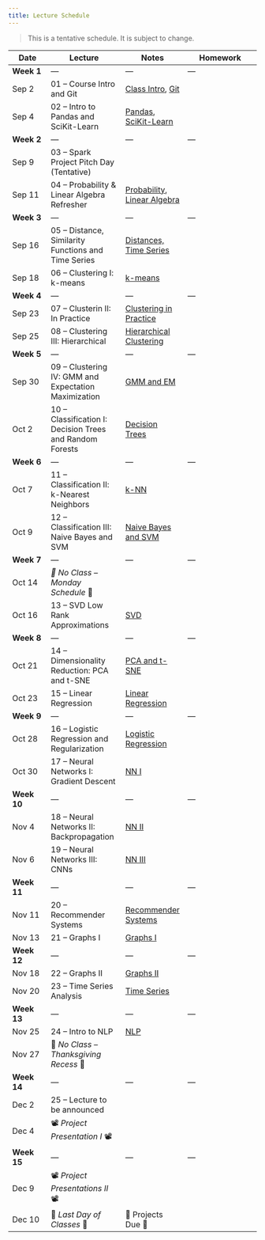 ```yaml
---
title: Lecture Schedule
---
```


> This is a tentative schedule. It is subject to change.

| Date | Lecture | Notes | Homework |
| ---- | ------- | --- | -------- |
| **Week 1**  | --- | --- | --- |
| Sep 2 | 01 -- Course Intro and Git | [Class Intro](./00-Class-Introduction.qmd), [Git](./02A-Git.qmd)  | |
| Sep 4 | 02 -- Intro to Pandas and SciKit-Learn | [Pandas](./02B-Pandas.qmd), [SciKit-Learn](./02C-Sklearn.qmd) |  |
| **Week 2**  | --- | --- | --- |
| Sep 9 | 03 -- Spark Project Pitch Day (Tentative) |   | |
| Sep 11 | 04 -- Probability & Linear Algebra Refresher | [Probability](./03-Probability-and-Statistics-Refresher.qmd), [Linear Algebra](./04-Linear-Algebra-Refresher.qmd) |  |
| **Week 3**  | --- | --- | --- |
| Sep 16 | 05 -- Distance, Similarity Functions and Time Series  | [Distances, Time Series](./05-Distances-Timeseries.qmd)   | |
| Sep 18 | 06 -- Clustering I: k-means | [k-means](./06-Clustering-I-kmeans.qmd) | |
| **Week 4**  | --- | --- | --- |
| Sep 23 | 07 -- Clusterin II: In Practice |  [Clustering in Practice](./07-Clustering-II-In-Practice.qmd)  |  |
| Sep 25 | 08 -- Clustering III: Hierarchical |  [Hierarchical Clustering](./08-clustering-III-hierarchical.qmd)  |  |
| **Week 5**  | --- | --- | --- |
| Sep 30 | 09 -- Clustering IV: GMM and Expectation Maximization | [GMM and EM](./09-Clustering-IV-GMM-EM.qmd)  | |
| Oct 2| 10 -- Classification I: Decision Trees and Random Forests | [Decision Trees](./14-Classification-I-Decision-Trees.qmd) |  |
| **Week 6**  | --- | --- | --- |
| Oct 7 | 11 -- Classification II: k-Nearest Neighbors | [k-NN](./15-Classification-II-kNN.qmd)  | |
| Oct 9| 12 -- Classification III: Naive Bayes and SVM | [Naive Bayes and SVM](./16-Classification-III-NB-SVM.qmd) |  |
| **Week 7**  | --- | --- | --- |
| Oct 14 | _🍂 No Class -- Monday Schedule_ 🍂 |   |  |
| Oct 16| 13 -- SVD Low Rank Approximations | [SVD](./10-Low-Rank-and-SVD.qmd) | |
| **Week 8**  | --- | --- | --- |
| Oct 21 | 14 -- Dimensionality Reduction: PCA and t-SNE | [PCA and t-SNE](./11-Dimensionality-Reduction-SVD-II.qmd)  | |
| Oct 23 | 15 -- Linear Regression | [Linear Regression](./17-Regression-I-Linear.qmd) |  |
| **Week 9**  | --- | --- | --- |
| Oct 28 | 16 -- Logistic Regression and Regularization | [Logistic Regression](./18-Regression-II-Logistic.qmd)   | |
| Oct 30 | 17 -- Neural Networks I: Gradient Descent | [NN I](./23-NN-I-Gradient-Descent.qmd) | |
| **Week 10**  | --- | --- | --- |
| Nov 4 | 18 -- Neural Networks II: Backpropagation | [NN II](./24-NN-II-Backprop.qmd)   | |
| Nov 6 | 19 -- Neural Networks III: CNNs | [NN III](./25-NN-III-CNNs.qmd) |  |
| **Week 11**  | --- | --- | --- |
| Nov 11 | 20 -- Recommender Systems | [Recommender Systems](./20-Recommender-Systems.qmd)  | |
| Nov 13 | 21  -- Graphs I| [Graphs I](./21-Networks-I.qmd) | |
| **Week 12**  | --- | --- | --- |
| Nov 18 | 22 -- Graphs II | [Graphs II](./22-Networks-II-Centrality-Clustering.qmd)  | |
| Nov 20 | 23 -- Time Series Analysis | [Time Series](./26-TimeSeries.qmd) | |
| **Week 13**  | --- | --- | --- |
| Nov 25 | 24 -- Intro to NLP | [NLP](./28-NLP.qmd)  | |
| Nov 27 | 🦃 _No Class -- Thanksgiving Recess_ 🌽 |  | |
| **Week 14**  | --- | --- | --- |
| Dec 2 | 25 -- Lecture to be announced |   | |
| Dec 4 | 📽️ _Project Presentation I_ 📽️| |  |
| **Week 15**  | --- | --- | --- |
| Dec 9 | 📽️ _Project Presentations II_ 📽️ |   | |
| Dec 10 | 🎉 _Last Day of Classes_ 🎉 | 🔬 Projects Due 🔬  | |

